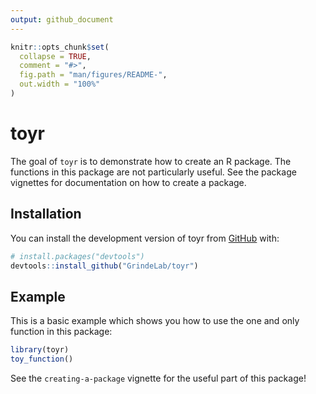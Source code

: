 ```yaml
---
output: github_document
---
```


<!-- README.md is generated from README.Rmd. Please edit that file -->

```r
knitr::opts_chunk$set(
  collapse = TRUE,
  comment = "#>",
  fig.path = "man/figures/README-",
  out.width = "100%"
)
```

# toyr

<!-- badges: start -->
<!-- badges: end -->

The goal of `toyr` is to demonstrate how to create an R package. The functions in this package are not particularly useful. See the package vignettes for documentation on how to create a package.

## Installation

You can install the development version of toyr from [GitHub](https://github.com/) with:

``` r
# install.packages("devtools")
devtools::install_github("GrindeLab/toyr")
```
## Example

This is a basic example which shows you how to use the one and only function in this package:

```r
library(toyr)
toy_function()
```


See the `creating-a-package` vignette for the useful part of this package!
